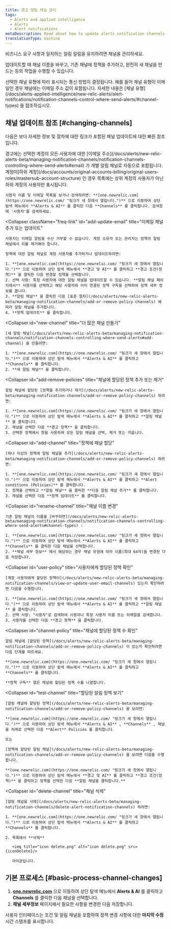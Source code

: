 ```yaml
---
title: 경고 알림 채널 관리
tags:
  - Alerts and applied intelligence
  - Alerts
  - Alert notifications
metaDescription: Read about how to update alerts notification channels.
translationType: machine
---
```



비즈니스 요구 사항과 일치하는 알림 알림을 유지하려면 채널을 관리하세요.

업데이트할 때 채널 이름을 바꾸고, 기존 채널에 정책을 추가하고, 완전히 새 채널을 만드는 등의 작업을 수행할 수 있습니다.

<Callout variant="tip">
  선택한 채널 유형에 따라 표시되는 통신 방법이 결정됩니다. 예를 들어 채널 유형이 이메일인 경우 채널에는 이메일 주소 값이 포함됩니다. 자세한 내용은 [채널 유형](/docs/alerts-applied-intelligence/new-relic-alerts/alert-notifications/notification-channels-control-where-send-alerts/#channel-types) 을 참조하십시오.
</Callout>

## 채널 업데이트 참조 [#changing-channels]

다음은 보다 자세한 정보 및 절차에 대한 링크가 포함된 채널 업데이트에 대한 빠른 참조입니다.

<CollapserGroup>
  <Collapser
    className="freq-link"
    id="view-email"
    title="이메일 채널 보기"
  >
    경고에는 선택한 계정의 모든 사용자에 대한 [이메일 주소](/docs/alerts/new-relic-alerts-beta/managing-notification-channels/notification-channels-controlling-where-send-alerts#email) 가 개별 알림 채널로 자동으로 포함됩니다. 계정이[하위 계정](/docs/accounts/original-accounts-billing/original-users-roles/mastersub-account-structure) 인 경우 목록에는 상위 계정의 사용자가 아닌 하위 계정의 사용자만 표시됩니다.

    사용자 이름 및 이메일 목록을 보거나 검색하려면: **[one.newrelic.com](https://one.newrelic.com/ "링크가 새 창에서 열립니다.")** 으로 이동하여 상단 탐색 메뉴에서 **Alerts & AI** 를 클릭한 다음 **Channels** 를 클릭합니다. 검색창에 '사용자'를 검색하세요.
  </Collapser>

  <Collapser
    className="freq-link"
    id="add-update-email"
    title="이메일 채널 추가 또는 업데이트"
  >
    사용자는 이메일 알림을 수신 거부할 수 없습니다. 계정 소유자 또는 관리자는 정책의 알림 채널에서 이를 제거해야 합니다.

    정책에 대한 알림 채널로 계정 사용자를 추가하거나 업데이트하려면:

    1. **[one.newrelic.com](https://one.newrelic.com/ "링크가 새 창에서 열립니다.")** 으로 이동하여 상단 탐색 메뉴에서 **경고 및 AI** 를 클릭하고 **경고 조건(정책)** 을 클릭한 다음 변경할 정책을 선택합니다.
    2. 선택 사항: 특정 사용자에 대한 알림 채널을 업데이트할 수 있습니다. **알림 채널 페이지에서** 사용자를 선택하고 해당 사용자와 이미 연결된 정책 구독을 선택하여 정책 세부 정보를 봅니다.
    3. **알림 채널** 을 클릭한 다음 [표준 절차](/docs/alerts/new-relic-alerts-beta/managing-notification-channels/add-or-remove-policy-channels) 에 따라 알림 채널을 추가합니다.
    4. **정책 업데이트** 를 클릭합니다.
  </Collapser>

  <Collapser
    id="new-channel"
    title="더 많은 채널 만들기"
  >
    [새 알림 채널](/docs/alerts/new-relic-alerts-beta/managing-notification-channels/notification-channels-controlling-where-send-alerts#add-channel) 을 만들려면:

    1. **[one.newrelic.com](https://one.newrelic.com/ "링크가 새 창에서 열립니다.")** 으로 이동하여 상단 탐색 메뉴에서 **Alerts & AI** 를 클릭하고 **Channels** 를 클릭합니다.
    2. **새 알림 채널** 을 클릭합니다.
  </Collapser>

  <Collapser
    id="add-remove-policies"
    title="채널에 할당된 정책 추가 또는 제거"
  >
    알림 채널에 할당된 [정책을 추가하거나 제거](/docs/alerts/new-relic-alerts-beta/managing-notification-channels/add-or-remove-policy-channels) 하려면:

    1. **[one.newrelic.com](https://one.newrelic.com/ "링크가 새 창에서 열립니다.")** 으로 이동하여 상단 탐색 메뉴에서 **Alerts & AI** 를 클릭하고 **알림 채널** 을 클릭합니다.
    2. 채널을 선택한 다음 **경고 정책** 을 클릭합니다.
    3. 선택한 정책에서 창을 사용하여 모든 알림 채널을 선택, 제거 또는 지웁니다.
  </Collapser>

  <Collapser
    id="add-channel"
    title="정책에 채널 할당"
  >
    [하나 이상의 정책에 알림 채널을 추가](/docs/alerts/new-relic-alerts-beta/managing-notification-channels/add-or-remove-policy-channels) 하려면:

    1. **[one.newrelic.com](https://one.newrelic.com/ "링크가 새 창에서 열립니다.")** 으로 이동하여 상단 탐색 메뉴에서 **Alerts & AI** 를 클릭하고 **Alert conditions (Policies)** 를 클릭합니다.
    2. 정책을 선택하고 **알림 채널** 을 클릭한 **다음 알림 채널 추가** 를 클릭합니다.
    3. 채널을 선택한 다음 **정책 업데이트** 를 클릭합니다.
  </Collapser>

  <Collapser
    id="rename-channel"
    title="채널 이름 변경"
  >
    기존 알림 채널의 이름을 [바꾸려면](/docs/alerts/new-relic-alerts-beta/managing-notification-channels/notification-channels-controlling-where-send-alerts#channel-types) :

    1. **[one.newrelic.com](https://one.newrelic.com/ "링크가 새 창에서 열립니다.")** 으로 이동하여 상단 탐색 메뉴에서 **Alerts & AI** 를 클릭하고 **Channels** 를 클릭한 다음 채널을 선택합니다.
    2. **채널 세부 정보** 에서 해당하는 경우 채널 유형에 따라 이름(최대 64자)을 변경한 다음 저장합니다.
  </Collapser>

  <Collapser
    id="user-policy"
    title="사용자에게 할당된 정책 확인"
  >
    [계정 사용자에게 할당된 정책이](/docs/alerts/new-relic-alerts-beta/managing-notification-channels/view-or-update-user-email-channels) 있는지 확인하려면 다음을 수행합니다.

    1. **[one.newrelic.com](https://one.newrelic.com/ "링크가 새 창에서 열립니다.")** 으로 이동하여 상단 탐색 메뉴에서 **Alerts & AI** 를 클릭하고 **알림 채널** 을 클릭합니다.
    2. 선택 사항: "사용자"로 검색하여 사용자나 특정 사용자 이름 또는 이메일을 검색합니다.
    3. 사용자를 선택한 다음 **경고 정책** 을 클릭합니다.
  </Collapser>

  <Collapser
    id="channel-policy"
    title="채널에 할당된 정책 수 확인"
  >
    알림 채널에 [할당된 정책](/docs/alerts/new-relic-alerts-beta/managing-notification-channels/add-or-remove-policy-channels) 이 있는지 확인하려면 다음 단계를 따르세요.

    **[one.newrelic.com](https://one.newrelic.com/ "링크가 새 창에서 열립니다.")** 으로 이동하여 상단 탐색 메뉴에서 **Alerts & AI** 를 클릭하고 **Channels** 를 클릭합니다.

    **정책 구독** 열은 채널에 할당된 정책 수를 나열합니다.
  </Collapser>

  <Collapser
    id="test-channel"
    title="할당된 알림 정책 보기"
  >
    [알림 채널에 할당된 정책](/docs/alerts/new-relic-alerts-beta/managing-notification-channels/add-or-remove-policy-channels) 을 보려면:

    **[one.newrelic.com](https://one.newrelic.com/ "링크가 새 창에서 열립니다.")** 으로 이동하여 상단 탐색 메뉴에서 **Alerts & AI** , **Channels** , 채널을 차례로 선택한 다음 **Alert** Policies 를 클릭합니다.

    또는

    [정책에 할당된 알림 채널](/docs/alerts/new-relic-alerts-beta/managing-notification-channels/add-or-remove-policy-channels) 을 보려면 다음을 수행합니다.

    **[one.newrelic.com](https://one.newrelic.com/ "링크가 새 창에서 열립니다.")** 으로 이동하여 상단 탐색 메뉴에서 **경고 및 AI** 를 클릭하고 **경고 조건(정책)** 을 클릭하고 정책을 선택한 다음 **알림 채널을 클릭합니다.**
  </Collapser>

  <Collapser
    id="delete-channel"
    title="채널 삭제"
  >
    [알림 채널을 삭제](/docs/alerts/new-relic-alerts-beta/managing-notification-channels/delete-alert-notification-channels) 하려면:

    1. **[one.newrelic.com](https://one.newrelic.com/ "링크가 새 창에서 열립니다.")** 으로 이동하여 상단 탐색 메뉴에서 **Alerts & AI** 를 클릭하고 **Channels** 를 클릭합니다.

    2. 목록에서 **삭제**

       <img title="icon delete.png" alt="icon delete.png" src={iconDelete}/>

       아이콘입니다.
  </Collapser>
</CollapserGroup>

## 기본 프로세스 [#basic-process-channel-changes]

1. **[one.newrelic.com](https://one.newrelic.com/ "링크가 새 창에서 열립니다.")** 으로 이동하여 상단 탐색 메뉴에서 **Alerts & AI** 를 클릭하고 **Channels** 를 클릭한 다음 채널을 선택합니다.
2. **채널 세부정보** 페이지에서 필요한 사항을 변경한 다음 저장합니다.

사용자 인터페이스는 조건 및 알림 채널을 포함하여 정책 변경 사항에 대한 **마지막 수정** 시간 스탬프를 표시합니다.